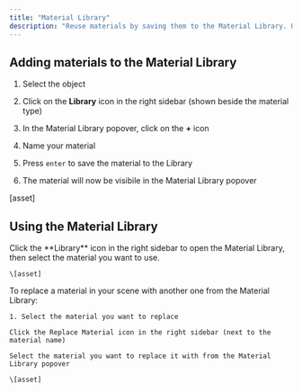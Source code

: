 ```yaml
---
title: "Material Library"
description: "Reuse materials by saving them to the Material Library. Use the Material Library to stay organized, create a design system, and bulk update materials."
---
```


## Adding materials to the Material Library

1. Select the object

2. Click on the **Library** icon in the right sidebar (shown beside the material type)

3. In the Material Library popover, click on the **+** icon

4. Name your material

5. Press `enter` to save the material to the Library

6. The material will now be visibile in the Material Library popover

\[asset]

## Using the Material Library

<AccordionGroup>
  <Accordion title="Using Library materials" defaultOpen={false}>
    Click the **Library** icon in the right sidebar to open the Material Library, then select the material you want to use.&#x20;

    \[asset]
  </Accordion>

  <Accordion title="Replacing Library materials" defaultOpen={false}>
    To replace a material in your scene with another one from the Material Library:

    1. Select the material you want to replace

    Click the Replace Material icon in the right sidebar (next to the material name)

    Select the material you want to replace it with from the Material Library popover

    \[asset]
  </Accordion>

  <Accordion title="Renaming Library materials" defaultOpen={false}>

  </Accordion>

  <Accordion title="Detaching Library materials" defaultOpen={false}>

  </Accordion>
</AccordionGroup>